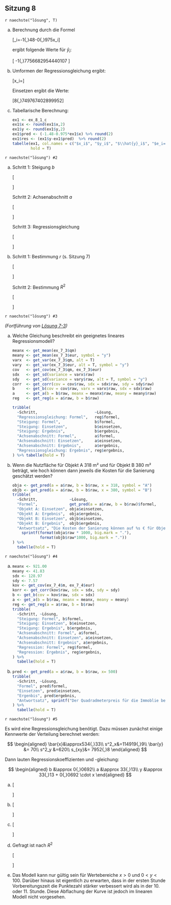 ## Sitzung 8 {-}

`r naechste("lösung", T)`

a) Berechnung durch die Formel

    \[\hat{y}_i=-1{,}48-0{,}975\cdot x_i\]

    ergibt folgende Werte für $\hat{y}_i$:

    \[ -1{,}77\quad16{,}56\quad11{,}68\quad15{,}29\quad-30{,}54\quad-26{,}44\quad34{,}01\quad24{,}07 \]

b) Umformen der Regressionsgleichung ergibt:

    \[x_i=\frac{\hat{y}_i+1,48}{-0,975}\]

    Einsetzen ergibt die Werte:

    \[8{,}74\quad-16{,}9\quad49{,}76\quad8{,}74\quad60{,}02\quad54{,}89\quad18{,}99\quad-1{,}52\]

c) Tabellarische Berechnung:

    ```r
    ex1 <- ex_8_1_c
    ex1$x <- round(ex1$x,2)
    ex1$y <- round(ex1$y,2)
    ex1$pred <- (-1.48-0.975*ex1$x) %>% round(2)
    ex1$res <- (ex1$y-ex1$pred)  %>% round(2)
    tabelle(ex1, col.names = c("$x_i$", "$y_i$", "$\\hat{y}_i$", "$e_i=y_i-\\hat{y}_i$"),
            hold = T)
    ```

`r naechste("lösung") #2`

a) Schritt 1: Steigung $b$

    \[\begin{aligned}
    b&=\frac{s_{xy}}{s^2_x}\\
     &=\frac{869{,}83}{1080{,}94}\\
     &\approx0{,}805
    \end{aligned}\]

    Schritt 2: Achsenabschnitt $a$

    \[\begin{aligned}
    a&=\bar{y}-b\cdot\bar{x}\\
    &\approx 156{,}7-0{,}805\cdot157{,}5\\
    &\approx 29{,}91
    \end{aligned}\]

    Schritt 3: Regressionsgleichung

    \[\begin{aligned}
    y&=a+b\cdot x\\
    y&\approx 29{,}91 + 0{,}805 \cdot x
    \end{aligned}\]

b) Schritt 1: Bestimmung $r$ (s. Sitzung 7)

    \[\begin{aligned}
    r&=\frac{s_{xy}}{s_x\cdot s_y}\\
    &\approx\frac{869{,}83}{\sqrt{1080{,}94}\cdot\sqrt{884{,}46}}\\
    &\approx0{,}89
    \end{aligned}\]

    Schritt 2: Bestimmung $R^2$

    \[\begin{aligned}
    R^2&=r^2 \quad \textrm{(für lineare Regression)}\\
    &\approx 0{,}89^2\\
    &\approx0{,}79
    \end{aligned}\]

`r naechste("lösung") #3`

*(Fortführung von [Lösung 7-3](#loesung-7-3))*

a) Welche Gleichung beschreibt ein geeignetes lineares Regressionsmodell?

    ```r
    meanx <- get_mean(ex_7_3$qm)
    meany <- get_mean(ex_7_3$eur, symbol = "y")
    varx  <- get_var(ex_7_3$qm, alt = T)
    vary  <- get_var(ex_7_3$eur, alt = T, symbol = "y")
    cov   <- get_cov(ex_7_3$qm, ex_7_3$eur)
    sdx   <- get_sd(variance = varx$raw)
    sdy   <- get_sd(variance = vary$raw, alt = T, symbol = "y")
    corr  <- get_corr(cov = cov$raw, sdx = sdx$raw, sdy = sdy$raw)
    b     <- get_b(cov = cov$raw, varx = varx$raw, sdx = sdx$raw)
    a     <- get_a(b = b$raw, meanx = meanx$raw, meany = meany$raw)
    reg   <- get_reg(a = a$raw, b = b$raw)

    tribble(
      ~Schritt,                         ~Lösung,
      "Regressionsgleichung: Formel",   reg$formel,
      "Steigung: Formel",               b$formel,
      "Steigung: Einsetzen",            b$einsetzen,
      "Steigung: Ergebnis",             b$ergebnis,
      "Achsenabschnitt: Formel",        a$formel,
      "Achsenabschnitt: Einsetzen",     a$einsetzen,
      "Achsenabschnitt: Ergebnis",      a$ergebnis,
      "Regressionsgleichung: Ergebnis", reg$ergebnis,
    ) %>% tabelle(hold = T)
    ```

b) Wenn die Nutzfläche für Objekt A 318 m² und für Objekt B 380 m² beträgt, wie hoch können dann jeweils die Kosten für die Sanierung geschätzt werden?

    ```r
    obja <- get_pred(a = a$raw, b = b$raw, x = 318, symbol = "A")
    objb <- get_pred(a = a$raw, b = b$raw, x = 380, symbol = "B")
    tribble(
      ~Schritt,              ~Lösung,
      "Formel",              get_pred(a = a$raw, b = b$raw)$formel,
      "Objekt A: Einsetzen", obja$einsetzen,
      "Objekt A: Ergebnis",  obja$ergebnis,
      "Objekt B: Einsetzen", objb$einsetzen,
      "Objekt B: Ergebnis",  objb$ergebnis,
      "Antwortsatz", "Die Kosten der Sanierung können auf %s € für Objekt A und auf %s € für Objekt B geschätzt werden." %>%
        sprintf(format(obja$raw * 1000, big.mark = "."),
                format(objb$raw*1000, big.mark = "."))
    ) %>%
      tabelle(hold = T)
    ```

`r naechste("lösung") #4`


a)

    ```r
    meanx <- 921.00
    meany <- 41.83
    sdx <- 128.97
    sdy <- 7.57
    kov <- get_cov(ex_7_4$m, ex_7_4$eur)
    korr <- get_corr(kov$raw, sdx = sdx, sdy = sdy) 
    b <- get_b(cov = kov$raw, sdx = sdx)
    a <- get_a(b = b$raw, meanx = meanx, meany = meany)
    reg <- get_reg(a = a$raw, b = b$raw)
    tribble(
      ~Schritt, ~Lösung,
      "Steigung: Formel", b$formel,
      "Steigung: Einsetzen", b$einsetzen,
      "Steigung: Ergebnis", b$ergebnis,
      "Achsenabschnitt: Formel", a$formel,
      "Achsenabschnitt: Einsetzen", a$einsetzen,
      "Achsenabschnitt: Ergebnis", a$ergebnis,
      "Regression: Formel", reg$formel,
      "Regression: Ergebnis", reg$ergebnis,
    ) %>%
      tabelle(hold = T)
    ```

b)

    ```r
    pred <- get_pred(a = a$raw, b = b$raw, x= 500)
    tribble(
      ~Schritt, ~Lösung,
      "Formel", pred$formel,
      "Einsetzen", pred$einsetzen,
      "Ergenbis", pred$ergebnis,
      "Antwortsatz", sprintf("Der Quadradmeterpreis für die Immoblie beträgt laut Modell %s €.", pred$raw)
    ) %>%
      tabelle(hold = T)
    ```

`r naechste("lösung") #5`

Es wird eine Regressionsgleichung benötigt. Dazu müssen zunächst einige Kennwerte der Verteilung berechnet werden:

$$
\begin{aligned}
\bar{x}&\approx534{,}33\\
s^2_x&=114919{,}9\\
\bar{y} &= 70\\
s^2_y &=620\\
s_{xy}&= 7952{,}8
\end{aligned}
$$

Dann lauten Regressionskoeffizienten und -gleichung:

$$
\begin{aligned}
b &\approx 0{,}0692\\
a &\approx 33{,}13\\
y &\approx 33{,}13 + 0{,}0692 \cdot x
\end{aligned}
$$

a)

    \[\begin{aligned}
    \hat{y}_i &=a+b\cdot x\\
    &\approx 33{,}13 + 0{,}0692 \cdot (6\cdot 60)\\
    &\approx 58{,}04
    \end{aligned}\]

b)

    \[\begin{aligned}
    x_i&=\frac{\hat{y}_i-a}{b}\\[6pt]
       &\approx\frac{50-33{,}13}{0{,}0692}\\[4pt]
       &\approx 243{,}79
    \end{aligned}\]

c)

    \[\begin{aligned}
    x_i&=\frac{\hat{y}_i-a}{b}\\[6pt]
       &\approx\frac{100-33{,}13}{0{,}0692}\\[4pt]
       &\approx 966.33
    \end{aligned}\]

d) Gefragt ist nach $R^2$

    \[\begin{aligned}
    r &\approx 0{,}94 \quad \textrm{(s. Sitzung 7)}\\
    R^2 &\approx 0{,}88
    \end{aligned}\]

e) Das Modell kann nur gültig sein für Wertebereiche $x > 0$ und $0 < y < 100$. Darüber hinaus ist eigentlich zu erwarten, dass in der ersten Stunde Vorbereitungszeit die Punktezahl stärker verbessert wird als in der 10. oder 11. Stunde. Diese Abflachung der Kurve ist jedoch im linearen Modell nicht vorgesehen.
